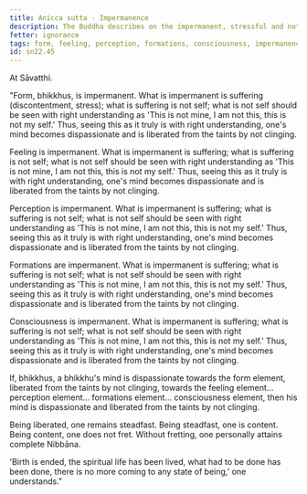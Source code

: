 ```yaml
---
title: Anicca sutta - Impermanence
description: The Buddha describes on the impermanent, stressful and not-self nature of the five aggregates of form, feeling, perception, formations and consciousness.
fetter: ignorance
tags: form, feeling, perception, formations, consciousness, impermanence, discontentment, stress, not self, sn, sn22-34, sn22
id: sn22.45
---
```


At Sāvatthi.

"Form, bhikkhus, is impermanent. What is impermanent is suffering (discontentment, stress); what is suffering is not self; what is not self should be seen with right understanding as 'This is not mine, I am not this, this is not my self.' Thus, seeing this as it truly is with right understanding, one's mind becomes dispassionate and is liberated from the taints by not clinging.

Feeling is impermanent. What is impermanent is suffering; what is suffering is not self; what is not self should be seen with right understanding as 'This is not mine, I am not this, this is not my self.' Thus, seeing this as it truly is with right understanding, one's mind becomes dispassionate and is liberated from the taints by not clinging.

Perception is impermanent. What is impermanent is suffering; what is suffering is not self; what is not self should be seen with right understanding as 'This is not mine, I am not this, this is not my self.' Thus, seeing this as it truly is with right understanding, one's mind becomes dispassionate and is liberated from the taints by not clinging.

Formations are impermanent. What is impermanent is suffering; what is suffering is not self; what is not self should be seen with right understanding as 'This is not mine, I am not this, this is not my self.' Thus, seeing this as it truly is with right understanding, one's mind becomes dispassionate and is liberated from the taints by not clinging.

Consciousness is impermanent. What is impermanent is suffering; what is suffering is not self; what is not self should be seen with right understanding as 'This is not mine, I am not this, this is not my self.' Thus, seeing this as it truly is with right understanding, one's mind becomes dispassionate and is liberated from the taints by not clinging.

If, bhikkhus, a bhikkhu's mind is dispassionate towards the form element, liberated from the taints by not clinging, towards the feeling element... perception element... formations element... consciousness element, then his mind is dispassionate and liberated from the taints by not clinging.

Being liberated, one remains steadfast. Being steadfast, one is content. Being content, one does not fret. Without fretting, one personally attains complete Nibbāna.

'Birth is ended, the spiritual life has been lived, what had to be done has been done, there is no more coming to any state of being,' one understands."